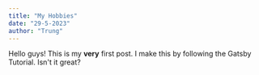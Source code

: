 ```yaml
---
title: "My Hobbies"
date: "29-5-2023"
author: "Trung"
---
```


Hello guys! This is my **very** first post. I make this by following the Gatsby Tutorial. Isn't it great?

